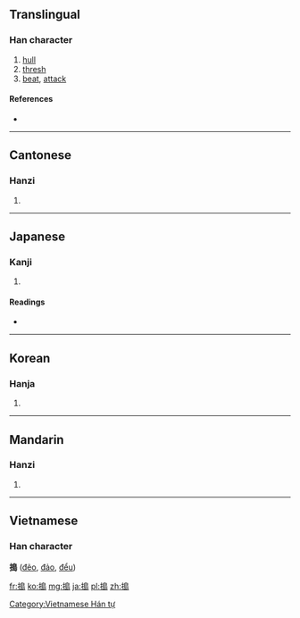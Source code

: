 {{also|捣|擣}}
==Translingual==

===Han character===
{{Han char|rn=64|rad=手|as=10|sn=13|four=5702<sub>7</sub>|canj=手竹日山 (QHAU)}}

# [[hull]]
# [[thresh]]
# [[beat]], [[attack]]

====References====
* {{Han ref|kx=0447.010|dkj=12480|dj=0797.120|hdz=31934.060|uh=6417|ud=25623|bh=B76F|bd=46959}}

----

==Cantonese==

===Hanzi===
{{yue-hanzi|jyut=|y=dou2|sim=捣}}

# {{defn|Cantonese|sort=手10}}

----

==Japanese==

===Kanji===
{{ja-kanji|grade=|rs=手10}}

# {{defn|Japanese|sort=手10}}

====Readings====
* {{ja-readings|on=[[とう]] (tō)|kun=[[つく]] (tsuku)}}

----

==Korean==

===Hanja===
{{ko-hanja|hangeul=도|eumhun=|rv=do|mr=to|y=to}}

# {{defn|Korean|sort=手10}}

----

==Mandarin==

===Hanzi===
{{cmn-hanzi|sim=捣|pin=[[dǎo]] ([[dao3]])|wg=tao<sup>3</sup>}}
#{{defn|Mandarin|sort=手10}}

----

==Vietnamese==
===Han character===
'''搗''' ([[đẽo]], [[đảo]], [[đểu]])

[[Category:Vietnamese Hán tự]]

[[fr:搗]]
[[ko:搗]]
[[mg:搗]]
[[ja:搗]]
[[pl:搗]]
[[zh:搗]]